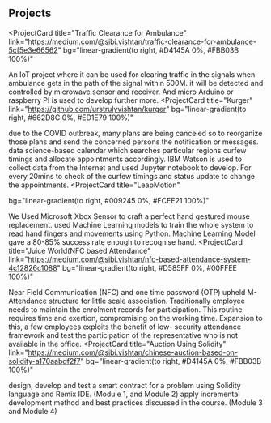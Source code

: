 ## Projects

<ProjectCard
  title="Traffic Clearance for Ambulance"
  link="https://medium.com/@sibi.vishtan/traffic-clearance-for-ambulance-5cf5e3e66562"
  bg="linear-gradient(to right, #D4145A 0%, #FBB03B 100%)"
>
  An IoT project where it can be used for clearing traffic in the signals when ambulance gets in the path of the signal within 500M.
  it will be detected and controlled by microwave sensor and receiver. And micro Arduino or raspberry PI is used to develop further more.
</ProjectCard>
<ProjectCard
  title="Kurger"
  link="https://github.com/urstrulyvishtan/kurger"
  bg="linear-gradient(to right, #662D8C 0%, #ED1E79 100%)"
>
  due to the COVID outbreak, many plans are being canceled so to reorganize those plans and send the concerned persons the notification or messages.
  data science-based calendar which searches particular regions curfew timings and allocate appointments accordingly.
  IBM Watson is used to collect data from the Internet and used Jupyter notebook to develop. For every 20mins to check of the curfew timings and status update to change the appointments.
</ProjectCard>
<ProjectCard
  title="LeapMotion"
  
  bg="linear-gradient(to right, #009245 0%, #FCEE21 100%)"
>
  We Used Microsoft Xbox Sensor to craft a perfect hand gestured mouse replacement.
 used Machine Learning models to train the whole system to read hand fingers and movements using Python.
 Machine Learning Model gave a 80-85% success rate enough to recognise hand.
</ProjectCard>
<ProjectCard
  title="Juice World(NFC based Attendance"
  link="https://medium.com/@sibi.vishtan/nfc-based-attendance-system-4c12826c1088"
  bg="linear-gradient(to right, #D585FF 0%, #00FFEE 100%)"
>
  Near Field Communication (NFC) and one time password (OTP) upheld M- Attendance structure for little scale association.
  Traditionally employee needs to maintain the enrolment records for participation. This routine requires time and exertion, compromising on the working time.
  Expansion to this, a few employees exploits the benefit of low- security attendance framework and test the participation of the representative who is not available in the office.
</ProjectCard>
<ProjectCard
title="Auction Using Solidity"
link="https://medium.com/@sibi.vishtan/chinese-auction-based-on-solidity-a170aabdf2f7"
bg="linear-gradient(to right, #D4145A 0%, #FBB03B 100%)"
>
design, develop and test a smart contract for a problem using Solidity language and Remix IDE. (Module 1, and Module 2)
apply incremental development method and best practices discussed in the course. (Module 3 and Module 4)
</ProjectCard>
